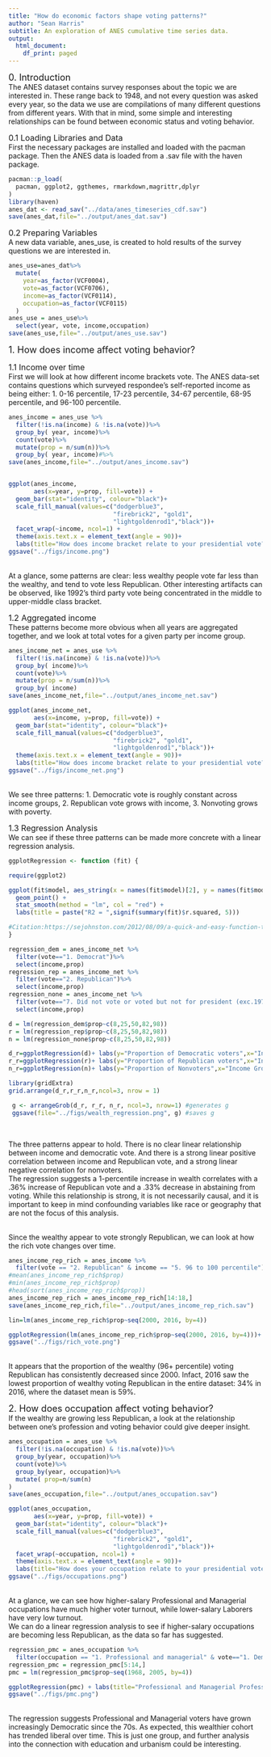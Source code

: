 ```yaml
---
title: "How do economic factors shape voting patterns?"
author: "Sean Harris"
subtitle: An exploration of ANES cumulative time series data.
output:
  html_document:
    df_print: paged
---
```



<font size="4"> 0. Introduction </font>
<br>The ANES dataset contains survey responses about the topic we are interested in. These range back to 1948, and not every question was asked every year, so the data we use are compilations of many different questions from different years. With that in mind, some simple and interesting relationships can be found between economic status and voting behavior.  

<font size="3"> 0.1 Loading Libraries and Data </font>
<br> First the necessary packages are installed and loaded with the pacman package. Then the ANES data is loaded from a .sav file with the haven package.

```r
pacman::p_load(
  pacman, ggplot2, ggthemes, rmarkdown,magrittr,dplyr
)
library(haven)
anes_dat <- read_sav("../data/anes_timeseries_cdf.sav")
save(anes_dat,file="../output/anes_dat.sav")
```

<font size="3"> 0.2 Preparing Variables </font>
<br> A new data variable, anes_use, is created to hold results of the survey questions we are interested in.

```r

anes_use=anes_dat%>% 
  mutate( 
    year=as_factor(VCF0004), 
    vote=as_factor(VCF0706), 
    income=as_factor(VCF0114),
    occupation=as_factor(VCF0115)
  ) 
anes_use = anes_use%>%
  select(year, vote, income,occupation)
save(anes_use,file="../output/anes_use.sav")

```
<font size="4"> 1. How does income affect voting behavior? </font>

<font size="3"> 1.1 Income over time </font>
<br> First we will look at how different income brackets vote. The ANES data-set contains questions which surveyed respondee's self-reported income as being either: 1. 0-16 percentile, 17-23 percentile, 34-67 percentile, 68-95 percentile, and 96-100 percentile. 

```r
anes_income = anes_use %>% 
  filter(!is.na(income) & !is.na(vote))%>% 
  group_by( year, income)%>% 
  count(vote)%>% 
  mutate(prop = n/sum(n))%>%
  group_by( year, income)#%>% 
save(anes_income,file="../output/anes_income.sav")


ggplot(anes_income, 
       aes(x=year, y=prop, fill=vote)) + 
  geom_bar(stat="identity", colour="black")+ 
  scale_fill_manual(values=c("dodgerblue3", 
                             "firebrick2", "gold1", 
                             "lightgoldenrod1","black"))+ 
  facet_wrap(~income, ncol=1) + 
  theme(axis.text.x = element_text(angle = 90))+ 
  labs(title="How does income bracket relate to your presidential vote?",y="")
ggsave("../figs/income.png")
```
<br>At a glance, some patterns are clear: less wealthy people vote far less than the wealthy, and tend to vote less Republican. Other interesting artifacts can be observed, like 1992's third party vote being concentrated in the middle to upper-middle class bracket.

<font size="3"> 1.2 Aggregated income </font>
<br> These patterns become more obvious when all years are aggregated together, and we look at total votes for a given party per income group.

```r
anes_income_net = anes_use %>% 
  filter(!is.na(income) & !is.na(vote))%>% 
  group_by( income)%>% 
  count(vote)%>% 
  mutate(prop = n/sum(n))%>%
  group_by( income)
save(anes_income_net,file="../output/anes_income_net.sav")

ggplot(anes_income_net, 
       aes(x=income, y=prop, fill=vote)) + 
  geom_bar(stat="identity", colour="black")+ 
  scale_fill_manual(values=c("dodgerblue3", 
                             "firebrick2", "gold1", 
                             "lightgoldenrod1","black"))+ 
  theme(axis.text.x = element_text(angle = 90))+ 
  labs(title="How does income bracket relate to your presidential vote?",y="Vote Distribution")
ggsave("../figs/income_net.png")

```
<br>We see three patterns: 1. Democratic vote is roughly constant across income groups, 2. Republican vote grows with income, 3. Nonvoting grows with poverty. 

<font size="3"> 1.3 Regression Analysis </font>
<br> We can see if these three patterns can be made more concrete with a linear regression analysis.

```r
ggplotRegression <- function (fit) {

require(ggplot2)

ggplot(fit$model, aes_string(x = names(fit$model)[2], y = names(fit$model)[1])) + 
  geom_point() +
  stat_smooth(method = "lm", col = "red") +
  labs(title = paste("R2 = ",signif(summary(fit)$r.squared, 5)))

#Citation:https://sejohnston.com/2012/08/09/a-quick-and-easy-function-to-plot-lm-results-in-r/
}
```


```r
regression_dem = anes_income_net %>% 
  filter(vote=="1. Democrat")%>% 
  select(income,prop)
regression_rep = anes_income_net %>% 
  filter(vote=="2. Republican")%>% 
  select(income,prop)
regression_none = anes_income_net %>% 
  filter(vote=="7. Did not vote or voted but not for president (exc.1972)")%>% 
  select(income,prop)

d = lm(regression_dem$prop~c(8,25,50,82,98))
r = lm(regression_rep$prop~c(8,25,50,82,98))
n = lm(regression_none$prop~c(8,25,50,82,98))

d_r=ggplotRegression(d)+ labs(y="Proportion of Democratic voters",x="Income Group\n(Percentile)")+stat_smooth(method = "lm", col = "blue")
r_r=ggplotRegression(r)+ labs(y="Proportion of Republican voters",x="Income Group\n(Percentile)")+stat_smooth(method = "lm", col = "red")
n_r=ggplotRegression(n)+ labs(y="Proportion of Nonvoters",x="Income Group\n(Percentile)")+stat_smooth(method = "lm", col = "black")

library(gridExtra)
grid.arrange(d_r,r_r,n_r,ncol=3, nrow = 1)

 g <- arrangeGrob(d_r, r_r, n_r, ncol=3, nrow=1) #generates g
 ggsave(file="../figs/wealth_regression.png", g) #saves g



```
<br>The three patterns appear to hold. There is no clear linear relationship between income and democratic vote. And there is a strong linear positive correlation between income and Republican vote, and a strong linear negative correlation for nonvoters.
<br>The regression suggests a 1-percentile increase in wealth correlates with a .36% increase of Republican vote and a .33% decrease in abstaining from voting. While this relationship is strong, it is not necessarily causal, and it is important to keep in mind confounding variables like race or geography that are not the focus of this analysis.

<br> Since the wealthy appear to vote strongly Republican, we can look at how the rich vote changes over time.

```r
anes_income_rep_rich = anes_income %>%
  filter(vote == "2. Republican" & income == "5. 96 to 100 percentile")
#mean(anes_income_rep_rich$prop)
#min(anes_income_rep_rich$prop)
#head(sort(anes_income_rep_rich$prop))
anes_income_rep_rich = anes_income_rep_rich[14:18,]
save(anes_income_rep_rich,file="../output/anes_income_rep_rich.sav")

lin=lm(anes_income_rep_rich$prop~seq(2000, 2016, by=4))

ggplotRegression(lm(anes_income_rep_rich$prop~seq(2000, 2016, by=4)))+ labs(title="% Wealthy voting Red (96+ percentile wealth)",y="Proportion Republican",x="Year")
ggsave("../figs/rich_vote.png")


```
<br>It appears that the proportion of the wealthy (96+ percentile) voting Republican has consistently decreased since 2000. Infact, 2016 saw the lowest proportion of wealthy voting Republican in the entire dataset: 34% in 2016, where the dataset mean is 59%.


<font size="4"> 2. How does occupation affect voting behavior? </font>
<br> If the wealthy are growing less Republican, a look at the relationship between one's profession and voting behavior could give deeper insight.


```r
anes_occupation = anes_use %>% 
  filter(!is.na(occupation) & !is.na(vote))%>% 
  group_by(year, occupation)%>% 
  count(vote)%>% 
  group_by(year, occupation)%>% 
  mutate( prop=n/sum(n)
) 
save(anes_occupation,file="../output/anes_occupation.sav")

ggplot(anes_occupation, 
       aes(x=year, y=prop, fill=vote)) + 
  geom_bar(stat="identity", colour="black")+ 
  scale_fill_manual(values=c("dodgerblue3", 
                             "firebrick2", "gold1", 
                             "lightgoldenrod1","black"))+ 
  facet_wrap(~occupation, ncol=1) + 
  theme(axis.text.x = element_text(angle = 90))+ 
  labs(title="How does your occupation relate to your presidential vote?")
ggsave("../figs/occupations.png")


```

<br>At a glance, we can see how higher-salary Professional and Managerial occupations have much higher voter turnout, while lower-salary Laborers have very low turnout. 
<br> We can do a linear regression analysis to see if higher-salary occupations are becoming less Republican, as the data so far has suggested.

```r
regression_pmc = anes_occupation %>%
  filter(occupation == "1. Professional and managerial" & vote=="1. Democrat")
regression_pmc = regression_pmc[5:14,]
pmc = lm(regression_pmc$prop~seq(1968, 2005, by=4))

ggplotRegression(pmc) + labs(title="Professional and Managerial Professions",y="Proportion of Democratic voters",x="Year")+stat_smooth(method = "lm", col = "blue")
ggsave("../figs/pmc.png")

```

<br>The regression suggests Professional and Managerial voters have grown increasingly Democratic since the 70s. As expected, this wealthier cohort has trended liberal over time. This is just one group, and further analysis into the connection with education and urbanism could be interesting.














